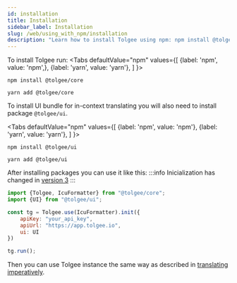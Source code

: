 ```yaml
---
id: installation
title: Installation
sidebar_label: Installation
slug: /web/using_with_npm/installation
description: "Learn how to install Tolgee using npm: npm install @tolgee/core and npm install @tolgee/ui (to install UI bundle for in-context translating)."
---
```



To install Tolgee run:
<Tabs
    defaultValue="npm"
    values={[
        {label: 'npm', value: 'npm',},
        {label: 'yarn', value: 'yarn'},
    ]
    }>
<TabItem value="npm">

```shell
npm install @tolgee/core
```

</TabItem>
<TabItem value="yarn">

```shell
yarn add @tolgee/core
```

</TabItem>
</Tabs>

To install UI bundle for in-context translating you will also need to install package `@tolgee/ui`.

<Tabs
    defaultValue="npm"
    values={[
        {label: 'npm', value: 'npm'},
        {label: 'yarn', value: 'yarn'},
    ]
    }>
<TabItem value="npm">

```shell
npm install @tolgee/ui
```

</TabItem>
<TabItem value="yarn">

```shell
yarn add @tolgee/ui
```

</TabItem>
</Tabs>

After installing packages you can use it like this:
:::info
Inicialization has changed in [version 3](/docs/changelog/tolgee_js_version_3)
:::
```javascript
import {Tolgee, IcuFormatter} from "@tolgee/core";
import {UI} from "@tolgee/ui";

const tg = Tolgee.use(IcuFormatter).init({
    apiKey: "your_api_key",
    apiUrl: "https://app.tolgee.io",
    ui: UI
})

tg.run();
```

Then you can use Tolgee instance the same way as described in [translating imperatively](../get_started/translating_imperatively).
